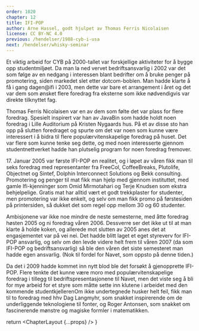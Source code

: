 ```yaml
---
order: 1020
chapter: 12
title: IFI-POP
author: Arne Hassel, godt hjulpet av Thomas Ferris Nicolaisen
license: CC BY-NC 4.0
previous: /hendelser/1988-cyb-i-usa
next: /hendelser/whisky-seminar
---
```



Et viktig arbeid for CYB på 2000-tallet var forskjellige aktiviteter for å bygge opp studentmiljøet. Da man la ned
vervet bedriftsansvarlig i 2002 var det som følge av en nedgang i interessen blant bedrifter om å bruke penger på
promotering, siden markedet slet etter dotcom-boblen. Man hadde klarte å få i gang dagen@ifi i 2003, men dette var
bare et arrangement i året og det var dem som ønsket flere foredrag fra eksterne som ikke nødvendigvis var direkte
tilknyttet fag.

Thomas Ferris Nicolaisen var en av dem som følte det var plass for flere foredrag. Spesielt inspirert var han av
JavaBin som hadde holdt noen foredrag i Lille Auditorium på Kristen Nygaards hus. På et av disse sto han opp på
slutten foredraget og spurte om det var noen som kunne være interessert i å bidra til flere populærvitenskapelige
foredrag på huset. Det var flere som kunne tenke seg dette, og med noen interesserte gjennom studentnettverket
hadde han plutselig program for noen foredrag fremover.

<p>17. Januar 2005 var første IFI-POP en realitet, og i løpet av våren fikk man til seks foredrag med representanter
  fra FreeCol, CoffeeBreaks, Plutolife, Objectnet og Sintef, Dolphin Interconnect Solutions og Bekk consulting.
  Promotering og penger til mat fikk man hjelp med gjennom instituttet, med gamle Ifi-kjenninger som Omid
  Mirmotahari og Terje Knudsen som ekstra behjelpelige. Gratis mat har alltid vært et godt trekkplaster for
  studenter, men promotering var ikke enkelt, og selv om man fikk promo på førstesiden på printersiden, så
  dukket det som regel opp mellom 30 og 60 studenter.</p>

Ambisjonene var ikke noe mindre de neste semesterne, med åtte foredrag høsten 2005 og ni foredrag våren 2006.
Dessverre ser det ikke ut til at man klarte å holde koken, og allerede mot slutten av 2005 anes det at
engasjementet var på vei nei. Det hadde blitt laget et eget styreverv for IFI-POP ansvarlig, og selv om
den levde videre helt frem til våren 2007 (da som IFI-POP og bedriftsansvarlig) så ble den våren det
siste semesteret man hadde egen ansvarlig. (Nok til fordel for Navet, som oppsto på denne tiden.)

<p>
  Da det i 2009 hadde kommet inn nytt blod ble det forsøkt å gjenopprette IFI-POP. Flere tenkte det kunne
  være moro med populærvitenskapelige foredrag i tillegg til bedriftspresentasjonene til Navet, men det
  viste seg å bli for mye arbeid for et styre som måtte sette inn klutene i arbeidet med den kommende
  studentkjelleren<Footnote>Om ikke undertegnede husker helt feil, fikk man til to foredrag med hhv
  Dag Langmyhr, som snakket inspirerende om de underliggende teknologiene til fonter, og Roger Antonsen,
  som snakket om fascinerende mønstre og magiske formler i matematikken</Footnote>.
</p>

  return <ChapterLayout {...props} />
}
